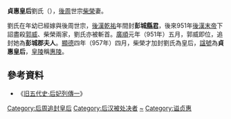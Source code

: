 '''貞惠皇后'''劉氏（{{bd|？||951年|catIdx=H}}），[[後周|後周]]世宗[[柴榮|柴榮]]妻。

劉氏在年幼已經嫁與後周世宗，[[後漢|後漢]][[乾祐_(后汉)|乾祐]]年間封'''彭城[[縣君|縣君]]'''，後來951年[[後漢末帝|後漢末帝]]下詔盡殺[[郭威|郭威]]、柴榮兩家，劉氏亦被斬首。[[廣順|廣順]]元年（951年）五月，郭威即位，追封她為'''彭城郡夫人'''。[[顯德|顯德]]四年（957年）四月，柴榮才加封劉氏為皇后，[[諡號|諡號]]為'''貞惠皇后'''，[[皇陵|皇陵]]稱[[惠陵|惠陵]]。

==參考資料==
*《[[s:舊五代史/卷121|旧五代史·后妃列傳一]]》

{{五代皇后}}

[[Category:后周追封皇后|Category:后周追封皇后]]
[[Category:后汉被处决者|Category:后汉被处决者]]
[[Category:刘姓|~]]
[[Category:谥贞惠|Category:谥贞惠]]